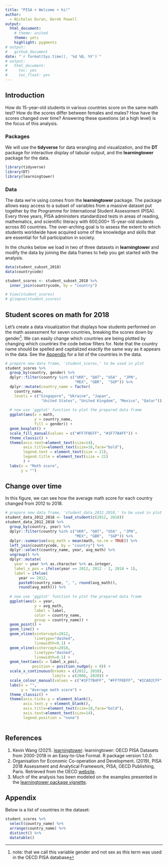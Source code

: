 ```yaml
---
title: "PISA + Welcome + hi!"
author:
  - Nicholas Duran, Derek Powell
output:
  html_document:
    # theme: united
    theme: yeti
    highlight: pygments
# output:
#   github_document
date: "`r format(Sys.time(), '%d %B, %Y')`"
# output:
#   html_document:
#     toc: yes
#     toc_float: yes
---
```


## Introduction

How do 15-year-old students in various countries score on the same math test? How do the scores differ between females and males? How have the scores changed over time? Answering these questions (at a high level) is the focus of this analysis.

### Packages

We will use the **tidyverse**  for data wrangling and visualization, and the **DT** package for interactive display of tabular output, and the **learningtower** package for the data.

```r
library(tidyverse)
library(DT)
library(learningtower)
```

### Data

The data we're using comes from the **learningtower** package. The package allows easy access to a subset of variables from a massive dataset put together by the Programme for International Student Assessment (PISA). Every three years, PISA administers standardized tests in areas of reading, mathematics, and scientific literacy with 600,000+ 15-year-old students across 80 countries. The over-arching goal is to assess the extent to which students worldwide have acquired some of the knowledge and skills that are essential for full participation in society. 

In the chunks below we load in two of three datasets in **learningtower** and modify the data by joining the data frames to help you get started with the analysis.

```r
data(student_subset_2018)
data(countrycode)
```

```r
student_scores <- student_subset_2018 %>%
  inner_join(countrycode, by = "country") 
```

```r
# View(student_scores)
# glimpse(student_scores)
```

## Student scores on math for 2018

Let's create a data visualization that displays how students performed on the math assessment for seven countries, breaking the scores down by gender^[note: that we call this variable gender and not sex as this term was used in the OECD PISA database]. We can easily change which countries are being plotted by changing which countries the code below filters for. Note that the country name should be spelled and capitalized exactly the same way as it appears in the data. See the [Appendix](#appendix) for a list of the countries in the data.

```r
# prepare new data frame, 'student_scores,' to be used in plot
student_scores %>% 
  group_by(country, gender) %>% 
  dplyr::filter(country %in% c("UKR", "QAT", "USA" , "JPN", 
                               "MEX", "GBR",  "SGP")) %>% 
  dplyr::mutate(country_name = factor(
    country_name,
    levels = c("Singapore", "Ukraine", "Japan",
                "United States", "United Kingdom", "Mexico", "Qatar"))) %>%
  
  # now use 'ggplot' function to plot the prepared data frame
  ggplot(aes(x = math,
             y = country_name,
             fill = gender)) +
  geom_boxplot() +
  scale_fill_manual(values = c("#FF7F0EFF", "#1F77B4FF")) +
  theme_classic() +
  theme(axis.text=element_text(size=14),
        axis.title=element_text(size=18,face="bold"),
        legend.text = element_text(size = 21),
        legend.title = element_text(size = 21)
        ) +
  labs(x = "Math score", 
       y = "")
```

## Change over time

In this figure, we can see how the average math score for each country changed from 2012 to 2018. 

```r
# prepare new data frame, 'student_data_2012_2018,' to be used in plot
student_data_2012_2018 <- load_student(c(2012, 2018))
student_data_2012_2018 %>% 
  group_by(country, year) %>%  
  dplyr::filter(country %in% c("UKR", "QAT", "USA" , "JPN", 
                               "MEX", "GBR",  "SGP")) %>%   
  dplyr::summarise(avg_math = mean(math, na.rm = TRUE)) %>%  
  left_join(countrycode, by = "country") %>% 
  dplyr::select(country_name, year, avg_math) %>% 
  ungroup() %>% 
  dplyr::mutate(
    year = year %>% as.character %>% as.integer, 
    label_x_pos = ifelse(year == 2012, 2012 - 2, 2018 + 1),
    label = ifelse(
      year == 2012,
      paste0(country_name, ", ", round(avg_math)),
      round(avg_math))) %>%
  
  # now use 'ggplot' function to plot the prepared data frame  
  ggplot(aes(x = year, 
             y = avg_math,
             label = label,
             color = country_name,
             group = country_name)) +
  geom_point() +
  geom_line() +
  geom_vline(xintercept=2012,
             linetype="dashed",
             linewidth=0.1) +
  geom_vline(xintercept=2018,
             linetype="dashed",
             linewidth=0.1) + 
  geom_text(aes(x = label_x_pos),
            position = position_nudge(y = 0)) +
  scale_x_continuous(breaks = c(2012, 2018),
                     limits = c(2008, 2020)) +
  scale_colour_manual(values = c("#1F77B4FF", "#FF7F0EFF", "#2CA02CFF", "#D62728FF", "#9467BDFF", "#8C564BFF", "#7F7F7FFF")) +
  labs(x = "",
       y = "Average math score") +
  theme_classic() +
  theme(axis.ticks.y = element_blank(),
        axis.text.y = element_blank(),
        axis.title=element_text(size=18,face="bold"),
        axis.text=element_text(size=14),
        legend.position = "none")
  
```

## References

1. Kevin Wang (2021). [learningtower](https://CRAN.R-project.org/package=learningtower): learningtower: OECD PISA Datasets from 2000-2018 in an Easy-to-Use Format. R package version 1.0.0.
2. Organisation for Economic Co-operation and Development. (2019), PISA 2018 Assessment and Analytical Framework, PISA, OECD Publishing, Paris. Retrieved from the OECD [website](https://doi.org/10.1787/b25efab8-en). 
3. Much of the analysis has been modeled on the examples presented in the [learningtower package vignette](https://kevinwang09.github.io/learningtower/articles/learningtower_student.html).

## Appendix {#appendix}

Below is a list of countries in the dataset:

```r
student_scores %>% 
  select(country_name) %>%
  arrange(country_name) %>% 
  distinct() %>%
  datatable()
```
